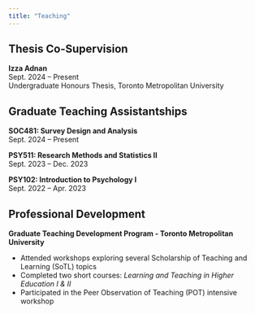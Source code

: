 ```yaml
---
title: "Teaching"
---
```


## Thesis Co-Supervision 

**Izza Adnan**\
Sept. 2024 – Present\
Undergraduate Honours Thesis, Toronto Metropolitan University

## Graduate Teaching Assistantships

**SOC481: Survey Design and Analysis**\
Sept. 2024 – Present

**PSY511: Research Methods and Statistics II**\
Sept. 2023 – Dec. 2023

**PSY102: Introduction to Psychology I**\
Sept. 2022 – Apr. 2023

## Professional Development

**Graduate Teaching Development Program - Toronto Metropolitan University**

-   Attended workshops exploring several Scholarship of Teaching and Learning (SoTL) topics
-   Completed two short courses: *Learning and Teaching in Higher Education I & II*
-   Participated in the Peer Observation of Teaching (POT) intensive workshop
